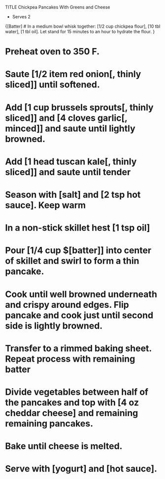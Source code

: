 TITLE Chickpea Pancakes With Greens and Cheese

* Serves 2

{[Batter]
# In a medium bowl whisk together: [1/2 cup chickpea flour], [10 tbl water], [1 tbl oil]. Let stand for 15 minutes to an hour to hydrate the flour.
}

# Preheat oven to 350 F. 

# Saute [1/2 item red onion[, thinly sliced]] until softened. 
# Add [1 cup brussels sprouts[, thinly sliced]] and [4 cloves garlic[, minced]] and saute until lightly browned.
# Add [1 head tuscan kale[, thinly sliced]] and saute until tender
# Season with [salt] and [2 tsp hot sauce]. Keep warm

# In a non-stick skillet hest [1 tsp oil]
# Pour [1/4 cup $[batter]] into center of skillet and swirl to form a thin pancake. 
# Cook until well browned underneath and crispy around edges. Flip pancake and cook just until second side is lightly browned. 
# Transfer to a rimmed baking sheet. Repeat process with remaining batter 
# Divide vegetables between half of the pancakes and top with [4 oz cheddar cheese] and remaining remaining pancakes. 
# Bake until cheese is melted. 
# Serve with [yogurt] and [hot sauce].